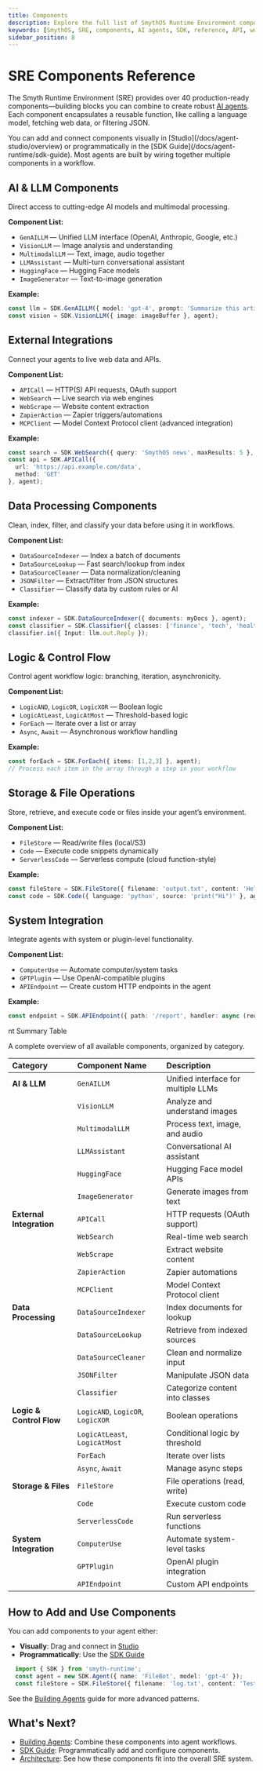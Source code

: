 ```yaml
---
title: Components
description: Explore the full list of SmythOS Runtime Environment components available for building AI agents, organized by category, with examples.
keywords: [SmythOS, SRE, components, AI agents, SDK, reference, API, workflow]
sidebar_position: 8
---
```


# SRE Components Reference

The Smyth Runtime Environment (SRE) provides over 40 production-ready components—building blocks you can combine to create robust [AI agents](/docs/agent-runtime/building-agents).  
Each component encapsulates a reusable function, like calling a language model, fetching web data, or filtering JSON.

<InfoCallout title="How to use components">
You can add and connect components visually in [Studio](/docs/agent-studio/overview) or programmatically in the [SDK Guide](/docs/agent-runtime/sdk-guide).  
Most agents are built by wiring together multiple components in a workflow.
</InfoCallout>

<Spacer size="md" />

## AI & LLM Components

Direct access to cutting-edge AI models and multimodal processing.

**Component List:**

- `GenAILLM` — Unified LLM interface (OpenAI, Anthropic, Google, etc.)
- `VisionLLM` — Image analysis and understanding
- `MultimodalLLM` — Text, image, audio together
- `LLMAssistant` — Multi-turn conversational assistant
- `HuggingFace` — Hugging Face models
- `ImageGenerator` — Text-to-image generation

**Example:**  
```typescript
const llm = SDK.GenAILLM({ model: 'gpt-4', prompt: 'Summarize this article' }, agent);
const vision = SDK.VisionLLM({ image: imageBuffer }, agent);
```

<Spacer size="md" />

## External Integrations

Connect your agents to live web data and APIs.

**Component List:**

- `APICall` — HTTP(S) API requests, OAuth support
- `WebSearch` — Live search via web engines
- `WebScrape` — Website content extraction
- `ZapierAction` — Zapier triggers/automations
- `MCPClient` — Model Context Protocol client (advanced integration)

**Example:**  
```typescript
const search = SDK.WebSearch({ query: 'SmythOS news', maxResults: 5 }, agent);
const api = SDK.APICall({
  url: 'https://api.example.com/data',
  method: 'GET'
}, agent);
```

<Spacer size="md" />

## Data Processing Components

Clean, index, filter, and classify your data before using it in workflows.

**Component List:**

- `DataSourceIndexer` — Index a batch of documents
- `DataSourceLookup` — Fast search/lookup from index
- `DataSourceCleaner` — Data normalization/cleaning
- `JSONFilter` — Extract/filter from JSON structures
- `Classifier` — Classify data by custom rules or AI

**Example:**  
```typescript
const indexer = SDK.DataSourceIndexer({ documents: myDocs }, agent);
const classifier = SDK.Classifier({ classes: ['finance', 'tech', 'health'] }, agent);
classifier.in({ Input: llm.out.Reply });
```

<Spacer size="md" />

## Logic & Control Flow

Control agent workflow logic: branching, iteration, asynchronicity.

**Component List:**

- `LogicAND`, `LogicOR`, `LogicXOR` — Boolean logic
- `LogicAtLeast`, `LogicAtMost` — Threshold-based logic
- `ForEach` — Iterate over a list or array
- `Async`, `Await` — Asynchronous workflow handling

**Example:**  
```typescript
const forEach = SDK.ForEach({ items: [1,2,3] }, agent);
// Process each item in the array through a step in your workflow
```

<Spacer size="md" />


## Storage & File Operations

Store, retrieve, and execute code or files inside your agent’s environment.

**Component List:**

- `FileStore` — Read/write files (local/S3)
- `Code` — Execute code snippets dynamically
- `ServerlessCode` — Serverless compute (cloud function-style)

**Example:**  
```typescript
const fileStore = SDK.FileStore({ filename: 'output.txt', content: 'Hello world' }, agent);
const code = SDK.Code({ language: 'python', source: 'print("Hi")' }, agent);
```

<Spacer size="md" />


## System Integration

Integrate agents with system or plugin-level functionality.

**Component List:**

- `ComputerUse` — Automate computer/system tasks
- `GPTPlugin` — Use OpenAI-compatible plugins
- `APIEndpoint` — Create custom HTTP endpoints in the agent

**Example:**  
```typescript
const endpoint = SDK.APIEndpoint({ path: '/report', handler: async (req) => ({ ok: true }) }, agent);
```

<Spacer size="md" />

nt Summary Table

A complete overview of all available components, organized by category.

| Category                 | Component Name                | Description                                |
| :----------------------- | :---------------------------- | :------------------------------------------ |
| **AI & LLM**             | `GenAILLM`                    | Unified interface for multiple LLMs         |
|                          | `VisionLLM`                   | Analyze and understand images               |
|                          | `MultimodalLLM`               | Process text, image, and audio              |
|                          | `LLMAssistant`                | Conversational AI assistant                 |
|                          | `HuggingFace`                 | Hugging Face model APIs                     |
|                          | `ImageGenerator`              | Generate images from text                   |
| **External Integration** | `APICall`                     | HTTP requests (OAuth support)               |
|                          | `WebSearch`                   | Real-time web search                        |
|                          | `WebScrape`                   | Extract website content                     |
|                          | `ZapierAction`                | Zapier automations                          |
|                          | `MCPClient`                   | Model Context Protocol client               |
| **Data Processing**      | `DataSourceIndexer`           | Index documents for lookup                  |
|                          | `DataSourceLookup`            | Retrieve from indexed sources               |
|                          | `DataSourceCleaner`           | Clean and normalize input                   |
|                          | `JSONFilter`                  | Manipulate JSON data                        |
|                          | `Classifier`                  | Categorize content into classes             |
| **Logic & Control Flow** | `LogicAND`, `LogicOR`, `LogicXOR` | Boolean operations                    |
|                          | `LogicAtLeast`, `LogicAtMost` | Conditional logic by threshold              |
|                          | `ForEach`                     | Iterate over lists                          |
|                          | `Async`, `Await`              | Manage async steps                          |
| **Storage & Files**      | `FileStore`                   | File operations (read, write)               |
|                          | `Code`                        | Execute custom code                         |
|                          | `ServerlessCode`              | Run serverless functions                    |
| **System Integration**   | `ComputerUse`                 | Automate system-level tasks                 |
|                          | `GPTPlugin`                   | OpenAI plugin integration                   |
|                          | `APIEndpoint`                 | Custom API endpoints                        |

<Spacer size="md" />

## How to Add and Use Components

You can add components to your agent either:

- **Visually**: Drag and connect in [Studio](/docs/agent-studio/overview)
- **Programmatically**: Use the [SDK Guide](/docs/agent-runtime/sdk-guide)  
```typescript
  import { SDK } from 'smyth-runtime';
  const agent = new SDK.Agent({ name: 'FileBot', model: 'gpt-4' });
  const fileStore = SDK.FileStore({ filename: 'log.txt', content: 'Test' }, agent);
 ```

See the [Building Agents](/docs/agent-runtime/building-agents) guide for more advanced patterns.

<Spacer size="md" />

## What's Next?

- [Building Agents](/docs/agent-runtime/building-agents): Combine these components into agent workflows.
- [SDK Guide](/docs/agent-runtime/sdk-guide): Programmatically add and configure components.
- [Architecture](/docs/agent-runtime/architecture): See how these components fit into the overall SRE system.
